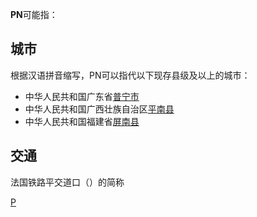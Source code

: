'''PN'''可能指：
==城市==
根据汉语拼音缩写，PN可以指代以下现存县级及以上的城市：
* 中华人民共和国广东省[[普宁市|普宁市]]
* 中华人民共和国广西壮族自治区[[平南县|平南县]]
* 中华人民共和国福建省[[屏南县|屏南县]]

==交通==
法国铁路平交道口（{{lang-fr|Passage à niveau}}）的简称

[[Category:二字拉丁字母缩写消歧义|P]]